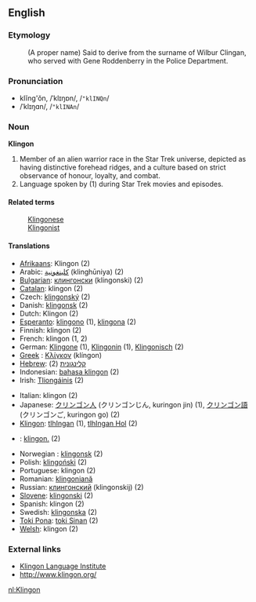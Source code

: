 ==English==

===Etymology===
: (A proper name) Said to derive from the surname of Wilbur Clingan, who served with Gene Roddenberry in the Police Department.

===Pronunciation===
*klĭng'ŏn, /ˈklɪŋɒn/, /<tt>"klINQn</tt>/
*/ˈklɪŋɑn/, /<tt>"klINAn</tt>/<!-- cot-caught merger or just US-style IPA? -->

===Noun===
'''Klingon'''

#Member of an alien warrior race in the Star Trek universe, depicted as having distinctive forehead ridges, and a culture based on strict observance of honour, loyalty, and combat.
#Language spoken by (1) during Star Trek movies and episodes.

====Related terms====
:[[Klingonese]]
:[[Klingonist]]

====Translations====
{{top}}
*[[w:Afrikaans language|Afrikaans]]: Klingon (2)
*Arabic: [[كلينغونية]] (klinghūniya) {{f}} (2)
*[[w:Bulgarian language|Bulgarian]]: [[клингонски]] (klingonski) {{m}} (2)
*[[w:Catalan language|Catalan]]: klingon {{m}} (2)
*Czech: [[klingonský]] {{m}} (2)
*Danish: [[klingonsk]] (2)
*Dutch: Klingon (2)
*[[w:Esperanto|Esperanto]]: [[klingono]] (1), [[klingona]] (2)
*Finnish: klingon (2)
*French: klingon (1, 2)
*German: [[Klingone]] {{m}} (1), [[Klingonin]] {{f}} (1), [[Klingonisch]] {{n}} (2)
*[[w:Greek language|Greek]]<!-- Please note that this makes sense, so that Greek (Modern) and Greek (Ancient) are both listed under 'G' -->: [[Κλίγκον]] (klíngon) {{f}}
*[[w:Hebrew language|Hebrew]]: [[קלינגונית]] {{f}} (2)
*Indonesian: [[bahasa klingon]] (2)
*Irish: [[Tliongáinis]] (2)
{{mid}}
*Italian: klingon {{m}} (2)
*Japanese: [[クリンゴン人]] (クリンゴンじん, kuringon jin) (1), [[クリンゴン語]] (クリンゴンご, kuringon go) (2)
*[[w:Klingon language|Klingon]]: [[tlhIngan]] (1), [[tlhIngan Hol]] (2)
*{{jbo}}: [[klingon.]] (2)
*Norwegian<!--do not wikify-->: [[klingonsk]] (2)
*Polish: [[klingoński]] {{m}} (2)
*Portuguese: klingon (2)
*Romanian: [[klingoniană]] {{f}}
*Russian: [[клингонский]] (klingonskij) {{m}} (2)
*[[Slovene]]: [[klingonski]] {{m}} (2)
*Spanish: klingon {{m}} (2)
*Swedish: [[klingonska]] (2)
*[[Toki Pona]]: [[toki Sinan]] (2)
*[[w:Welsh language|Welsh]]: klingon (2)
{{bottom}}

===External links===
{{pedialite}}
*[http://www.kli.org/ Klingon Language Institute]
*[http://www.klingon.org/ http://www.klingon.org/]

[[nl:Klingon]]